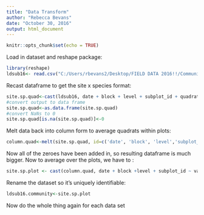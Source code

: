 ---
title: "Data Transform"
author: "Rebecca Bevans"
date: "October 30, 2016"
output: html_document
---

```{r setup, include=FALSE}
knitr::opts_chunk$set(echo = TRUE)
```

Load in dataset and reshape package:
```{r}
library(reshape)
ldsub16<- read.csv("C:/Users/rbevans2/Desktop/FIELD DATA 2016!!/CommunityData/2016_LD_subplots.csv")

```

Recast dataframe to get the site x species format:
```{r}
site.sp.quad<-cast(ldsub16, date + block + level + subplot_id + quadrat ~ taxa, value = 'cover_class', FUN=mean)
#convert output to data frame
site.sp.quad<-as.data.frame(site.sp.quad)
#convert NaNs to 0
site.sp.quad[is.na(site.sp.quad)]<-0
```

Melt data back into column form to average quadrats within plots:
```{r}
column.quad<-melt(site.sp.quad, id=c('date', 'block', 'level','subplot_id', 'quadrat'))

```
Now all of the zeroes have been added in, so resulting dataframe is much bigger. Now to average over the plots, we have to :
```{r}

site.sp.plot <- cast(column.quad, date + block +level + subplot_id ~ variable, value='value', fun.aggregate = mean)
```

Rename the dataset so it's uniquely identifiable:
```{r}
ldsub16.community<-site.sp.plot

```

Now do the whole thing again for each data set
